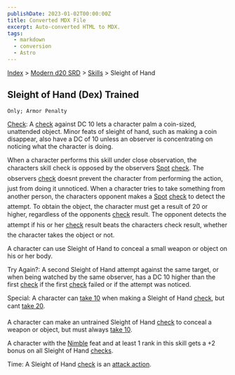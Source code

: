 ```yaml
---
publishDate: 2023-01-02T00:00:00Z
title: Converted MDX File
excerpt: Auto-converted HTML to MDX.
tags:
  - markdown
  - conversion
  - Astro
---
```






[Index](-index) > [Modern d20 SRD](modern-d20-srd-index) > [Skills](modern-d20-srd-skills-index) > Sleight of Hand




## Sleight of Hand (Dex) Trained
    Only; Armor Penalty


[Check](modern-d20-srd-skills-skill-basics-php#skill-check-index): A [check](modern-d20-srd-skills-skill-basics-php#skill-check-index) against DC 10 lets a character palm a coin-sized, unattended object. Minor feats of sleight of hand, such as making a coin disappear, also have a DC of 10 unless an observer is concentrating on noticing what the character is doing.



When a character performs this skill under close observation, the characters skill check is opposed by the observers [Spot](modern-d20-srd-skills-spot) [check](modern-d20-srd-skills-skill-basics-php#skill-check-index). The observers [check](modern-d20-srd-skills-skill-basics-php#skill-check-index) doesnt prevent the character from performing the action, just from doing it unnoticed.
When a character tries to take something from another person, the characters opponent makes a [Spot](modern-d20-srd-skills-spot) [check](modern-d20-srd-skills-skill-basics-php#skill-check-index) to detect the attempt. To obtain the object, the character must get a result of 20 or higher, regardless of the opponents [check](modern-d20-srd-skills-skill-basics-php#skill-check-index) result. The opponent detects the attempt if his or her [check](modern-d20-srd-skills-skill-basics-php#skill-check-index) result beats the characters check result, whether the character takes the object or not.



A character can use Sleight of Hand to conceal a small weapon or object on his or her body.



Try Again?: A second Sleight of Hand attempt against the same target, or when being watched by the same observer, has a DC 10 higher than the first [check](modern-d20-srd-skills-skill-basics-php#skill-check-index) if the first [check](modern-d20-srd-skills-skill-basics-php#skill-check-index) failed or if the attempt was noticed.



Special: A character can [take
10](modern-d20-srd-skills-skill-basics-php#take10-index) when making a Sleight of Hand [check](modern-d20-srd-skills-skill-basics-php#skill-check-index), but cant [take
20](modern-d20-srd-skills-skill-basics-php#take20-index).



A character can make an untrained Sleight of Hand [check](modern-d20-srd-skills-skill-basics-php#skill-check-index) to conceal a weapon or object, but must always [take
10](modern-d20-srd-skills-skill-basics-php#take10-index).



A character with the [Nimble](modern-d20-srd-feats-nimble) feat and at least 1 rank in this skill gets a +2 bonus on all Sleight of Hand [checks](modern-d20-srd-skills-skill-basics-php#skill-check-index).



Time: A Sleight of Hand [check](modern-d20-srd-skills-skill-basics-php#skill-check-index) is an [attack
action](modern-d20-srd-combat-attack-actions).



